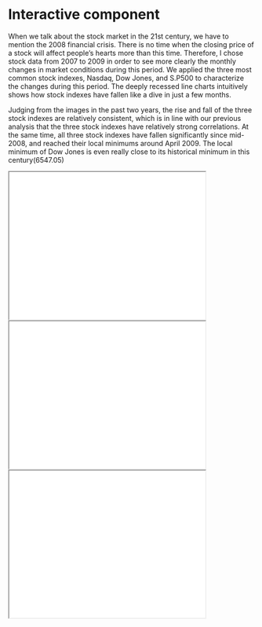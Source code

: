# Interactive component

When we talk about the stock market in the 21st century, we have to mention the 2008 financial crisis. There is no time when the closing price of a stock will affect people's hearts more than this time. Therefore, I chose stock data from 2007 to 2009 in order to see more clearly the monthly changes in market conditions during this period. We applied the three most common stock indexes, Nasdaq, Dow Jones, and S.P500 to characterize the changes during this period. The deeply recessed line charts intuitively shows how stock indexes have fallen like a dive in just a few months.

Judging from the images in the past two years, the rise and fall of the three stock indexes are relatively consistent, which is in line with our previous analysis that the three stock indexes have relatively strong correlations. At the same time, all three stock indexes have fallen significantly since mid-2008, and reached their local minimums around April 2009. The local minimum of Dow Jones is even really close to its historical minimum in this century(6547.05)

<iframe src="nas.html" width="400" height="300"></iframe>

<iframe src="dow.html" width="400" height="300"></iframe>

<iframe src="sp500.html" width="400" height="300"></iframe>


